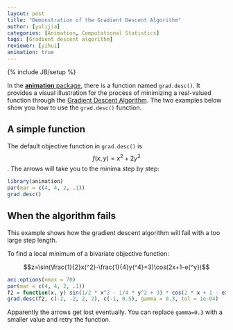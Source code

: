 ```yaml
---
layout: post
title: "Demonstration of the Gradient Descent Algorithm"
author: [yulijia]
categories: [Animation, Computational Statistics]
tags: [Gradient descent algorithm]
reviewer: [yihui]
animation: true
---
```

{% include JB/setup %}

In the [**animation** package](http://yihui.name/animation), there is a function named `grad.desc()`. It provides a visual illustration for the process of minimizing a real-valued function through the [Gradient Descent Algorithm](http://en.wikipedia.org/wiki/Gradient_descent). The two examples below show you how to use the `grad.desc()` function.

## A simple function

The default objective function in `grad.desc()` is $$f(x,y)=x{^2}+2y{^2}$$. The arrows will take you to the minima step by step:

```r
library(animation) 
par(mar = c(4, 4, 2, .1))
grad.desc()
```

## When the algorithm fails

This example shows how the gradient descent algorithm will fail with a too large step length.

To find a local minimum of a bivariate objective function:

$$z=\sin(\frac{1}{2}x{^2}-\frac{1}{4}y{^4}+3)\cos(2x+1-e{^y})$$

```r
ani.options(nmax = 70)
par(mar = c(4, 4, 2, .1))
f2 = function(x, y) sin(1/2 * x^2 - 1/4 * y^2 + 3) * cos(2 * x + 1 - exp(y))
grad.desc(f2, c(-2, -2, 2, 2), c(-1, 0.5), gamma = 0.3, tol = 1e-04)
```

Apparently the arrows get lost eventually. You can replace `gamma=0.3` with a smaller value and retry the function.
